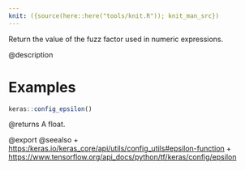 ```yaml
---
knit: ({source(here::here("tools/knit.R")); knit_man_src})
---
```

Return the value of the fuzz factor used in numeric expressions.

@description

# Examples
```r
keras::config_epsilon()
```

@returns
A float.

@export
@seealso
+ <https:/keras.io/keras_core/api/utils/config_utils#epsilon-function>
+ <https://www.tensorflow.org/api_docs/python/tf/keras/config/epsilon>
